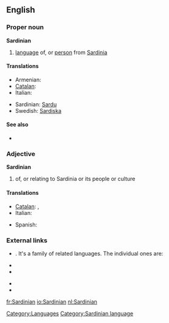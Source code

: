 ==English==
{{wikipedia|Sardinian language}}

===Proper noun===
'''Sardinian'''

# [[language]] of, or [[person]] from [[Sardinia]]

====Translations====
{{trans-top|language}}
* Armenian: {{t-|hy|սարդիներեն|tr=sardineren}}
* [[Catalan]]: {{t+|ca|sard|m}}
* Italian: {{t+|it|sardo|m}}
{{trans-mid}}
* Sardinian: [[Sardu]]
* Swedish: [[Sardiska]]
{{trans-bottom}}

====See also====
*{{langcat}}

===Adjective===
'''Sardinian'''

# of, or relating to Sardinia or its people or culture

====Translations====
{{trans-top|relating to Sardinia}}
* [[Catalan]]: {{t+|ca|sard|m}},  {{t-|ca|sarda|f}}
* Italian: {{t+|it|sardo|m}}
{{trans-mid}}
* Spanish: {{t+|es|sardo|m}}
{{trans-bottom}}

===External links===
* {{ISO 639|1code=sc|3code=srd}}. It's a family of related languages. The individual ones are:
{{top2}}
* {{ethnologue|lang=Campidanese Sardinian|code=sro}}
* {{ethnologue|lang=Gallurese Sardinian|code=sdn}}
{{mid2}}
* {{ethnologue|lang=Logudorese Sardinian|code=src}}
* {{ethnologue|lang=Sassarese Sardinian|code=sdc}}
{{bottom}}

[[Category:Languages]]
[[Category:Sardinian language]]

[[fr:Sardinian]]
[[io:Sardinian]]
[[nl:Sardinian]]